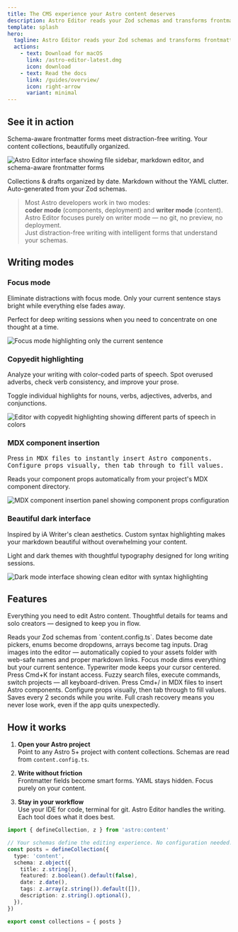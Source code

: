 ```yaml
---
title: The CMS experience your Astro content deserves
description: Astro Editor reads your Zod schemas and transforms frontmatter into smart forms. Get validation, proper field types, and MDX component insertion — all in a beautiful interface inspired by iA Writer.
template: splash
hero:
  tagline: Astro Editor reads your Zod schemas and transforms frontmatter into smart forms. Get validation, proper field types, and MDX component insertion — all in a beautiful interface inspired by iA Writer.
  actions:
    - text: Download for macOS
      link: /astro-editor-latest.dmg
      icon: download
    - text: Read the docs
      link: /guides/overview/
      icon: right-arrow
      variant: minimal
---
```


<div class="dot-pattern" aria-hidden="true"></div>


## See it in action

Schema-aware frontmatter forms meet distraction-free writing. Your content collections, beautifully organized.

![Astro Editor interface showing file sidebar, markdown editor, and schema-aware frontmatter forms](../../assets/overview.png)

<CardGrid stagger>
  <Card title="File Sidebar" icon="bars">
    Collections & drafts organized by date.
  </Card>
  <Card title="Clean Editor" icon="seti:image">
    Markdown without the YAML clutter.
  </Card>
  <Card title="Smart Forms" icon="rocket">
    Auto-generated from your Zod schemas.
  </Card>
</CardGrid>

> Most Astro developers work in two modes:  
> **coder mode** (components, deployment) and **writer mode** (content).  
> Astro Editor focuses purely on writer mode — no git, no preview, no deployment.  
> Just distraction-free writing with intelligent forms that understand your schemas.

## Writing modes

### Focus mode

Eliminate distractions with focus mode. Only your current sentence stays bright while everything else fades away.

Perfect for deep writing sessions when you need to concentrate on one thought at a time.

![Focus mode highlighting only the current sentence](../../assets/focus-mode.png)

### Copyedit highlighting

Analyze your writing with color-coded parts of speech. Spot overused adverbs, check verb consistency, and improve your prose.

Toggle individual highlights for nouns, verbs, adjectives, adverbs, and conjunctions.

![Editor with copyedit highlighting showing different parts of speech in colors](../../assets/editor-mode.png)

### MDX component insertion

Press <Kbd mac="Command+/" /> in MDX files to instantly insert Astro components. Configure props visually, then tab through to fill values.

Reads your component props automatically from your project's MDX component directory.

![MDX component insertion panel showing component props configuration](../../assets/mdx-insert-panel.png)

### Beautiful dark interface

Inspired by iA Writer's clean aesthetics. Custom syntax highlighting makes your markdown beautiful without overwhelming your content.

Light and dark themes with thoughtful typography designed for long writing sessions.

![Dark mode interface showing clean editor with syntax highlighting](../../assets/dark-mode.png)

## Features

Everything you need to edit Astro content. Thoughtful details for teams and solo creators — designed to keep you in flow.

<CardGrid stagger>
  <Card title="Schema-aware frontmatter" icon="rocket">
    Reads your Zod schemas from `content.config.ts`. Dates become date pickers,
    enums become dropdowns, arrays become tag inputs.
  </Card>
  <Card title="Smart image handling" icon="seti:image">
    Drag images into the editor — automatically copied to your assets folder
    with web-safe names and proper markdown links.
  </Card>
  <Card title="Writer mode, not coder mode" icon="pencil">
    Focus mode dims everything but your current sentence. Typewriter mode keeps
    your cursor centered.
  </Card>
  <Card title="Command palette" icon="star">
    Press Cmd+K for instant access. Fuzzy search files, execute commands, switch
    projects — all keyboard-driven.
  </Card>
  <Card title="MDX component insertion" icon="puzzle">
    Press Cmd+/ in MDX files to insert Astro components. Configure props
    visually, then tab through to fill values.
  </Card>
  <Card title="Auto-save & crash recovery" icon="download">
    Saves every 2 seconds while you write. Full crash recovery means you never
    lose work, even if the app quits unexpectedly.
  </Card>
</CardGrid>

## How it works

1. **Open your Astro project**  
   Point to any Astro 5+ project with content collections. Schemas are read from `content.config.ts`.

2. **Write without friction**  
   Frontmatter fields become smart forms. YAML stays hidden. Focus purely on your content.

3. **Stay in your workflow**  
   Use your IDE for code, terminal for git. Astro Editor handles the writing. Each tool does what it does best.

```ts
import { defineCollection, z } from 'astro:content'

// Your schemas define the editing experience. No configuration needed.
const posts = defineCollection({
  type: 'content',
  schema: z.object({
    title: z.string(),
    featured: z.boolean().default(false),
    date: z.date(),
    tags: z.array(z.string()).default([]),
    description: z.string().optional(),
  }),
})

export const collections = { posts }
```
